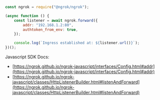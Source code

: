 ```jsx
const ngrok = require("@ngrok/ngrok");

(async function () {
	const listener = await ngrok.forward({
		addr: "192.168.1.2:80",
		authtoken_from_env: true,
	});

	console.log(`Ingress established at: ${listener.url()}`);
})();
```

Javascript SDK Docs:

- [https://ngrok.github.io/ngrok-javascript/interfaces/Config.html#addr](https://ngrok.github.io/ngrok-javascript/interfaces/Config.html#addr)
- [https://ngrok.github.io/ngrok-javascript/classes/HttpListenerBuilder.html#listenAndForward](https://ngrok.github.io/ngrok-javascript/classes/HttpListenerBuilder.html#listenAndForward)
